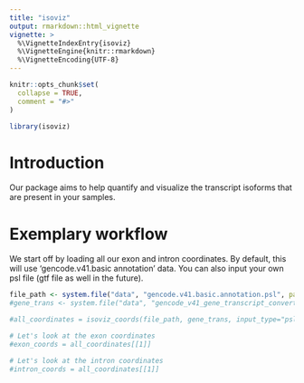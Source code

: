 ```yaml
---
title: "isoviz"
output: rmarkdown::html_vignette
vignette: >
  %\VignetteIndexEntry{isoviz}
  %\VignetteEngine{knitr::rmarkdown}
  %\VignetteEncoding{UTF-8}
---
```


```r
knitr::opts_chunk$set(
  collapse = TRUE,
  comment = "#>"
)
```

```r
library(isoviz)
```

# Introduction

Our package aims to help quantify and visualize the transcript isoforms that are present in your samples.

# Exemplary workflow 

We start off by loading all our exon and intron coordinates. By default, this will use 'gencode.v41.basic annotation' data. You can also input your own psl file (gtf file as well in the future).  

```r
file_path <- system.file("data", "gencode.v41.basic.annotation.psl", package="isoviz")
#gene_trans <- system.file("data", "gencode_v41_gene_transcript_convert", package="isoviz")

#all_coordinates = isoviz_coords(file_path, gene_trans, input_type="psl") #use default genome .psl file  
```

```r
# Let's look at the exon coordinates 
#exon_coords = all_coordinates[[1]]

# Let's look at the intron coordinates 
#intron_coords = all_coordinates[[1]]
```


